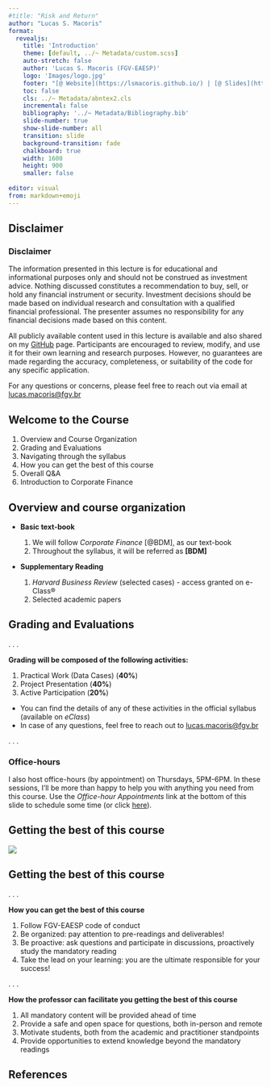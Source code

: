 ```yaml
---
#title: "Risk and Return"
author: "Lucas S. Macoris"
format:
  revealjs:
    title: 'Introduction'
    theme: [default, ../~ Metadata/custom.scss]
    auto-stretch: false
    author: 'Lucas S. Macoris (FGV-EAESP)'
    logo: 'Images/logo.jpg'
    footer: "[@ Website](https://lsmacoris.github.io/) | [@ Slides](https://lsmacoris.github.io/lectures/quant-fin) | [@ Office-hour appointments](https://calendly.com/lucas-macoris-fgv/appointment-lsm)"
    toc: false
    cls: ../~ Metadata/abntex2.cls
    incremental: false
    bibliography: '../~ Metadata/Bibliography.bib'
    slide-number: true
    show-slide-number: all
    transition: slide
    background-transition: fade
    chalkboard: true
    width: 1600
    height: 900
    smaller: false
    
editor: visual
from: markdown+emoji
---
```


## Disclaimer

::: callout-important
### Disclaimer

The information presented in this lecture is for educational and informational purposes only and should not be construed as investment advice. Nothing discussed constitutes a recommendation to buy, sell, or hold any financial instrument or security. Investment decisions should be made based on individual research and consultation with a qualified financial professional. The presenter assumes no responsibility for any financial decisions made based on this content.

All publicly available content used in this lecture is available and also shared on my [GitHub](https://github.com/lsmacoris) page. Participants are encouraged to review, modify, and use it for their own learning and research purposes. However, no guarantees are made regarding the accuracy, completeness, or suitability of the code for any specific application.

For any questions or concerns, please feel free to reach out via email at [lucas.macoris\@fgv.br](mailto:lucas.macoris@fgv.br)
:::

## Welcome to the Course

::: nonincremental
1.  Overview and Course Organization
2.  Grading and Evaluations
3.  Navigating through the syllabus
4.  How you can get the best of this course
5.  Overall Q&A
6.  Introduction to Corporate Finance
:::

## Overview and course organization

::: nonincremental
-   **Basic text-book**

    1.  We will follow *Corporate Finance* [@BDM], as our text-book
    2.  Throughout the syllabus, it will be referred as **[BDM]**

-   **Supplementary Reading**

    1.  *Harvard Business Review* (selected cases) - access granted on e-Class®
    2.  Selected academic papers
:::

## Grading and Evaluations

. . .

**Grading will be composed of the following activities:**

1. Practical Work (Data Cases) (**40%**)
2. Project Presentation (**40%**)
3. Active Participation (**20%**)


-   You can find the details of any of these activities in the official syllabus (available on *eClass*)
-   In case of any questions, feel free to reach out to [lucas.macoris\@fgv.br](mailto:lucas.macoris@fgv.br)

. . .

::: callout-tip
### Office-hours

I also host office-hours (by appointment) on Thursdays, 5PM-6PM. In these sessions, I'll be more than happy to help you with anything you need from this course. Use the *Office-hour Appointments* link at the bottom of this slide to schedule some time (or click [here](https://calendly.com/lucas-macoris-fgv/appointment-lsm)).
:::

## Getting the best of this course

![](Images/what-a-week.jpeg){width="50%," fig-align="center"}

## Getting the best of this course

. . .

**How you can get the best of this course**

1.  Follow FGV-EAESP code of conduct
2.  Be organized: pay attention to pre-readings and deliverables!
3.  Be proactive: ask questions and participate in discussions, proactively study the mandatory reading
4.  Take the lead on your learning: you are the ultimate responsible for your success!

. . .

**How the professor can facilitate you getting the best of this course**

1.  All mandatory content will be provided ahead of time
2.  Provide a safe and open space for questions, both in-person and remote
3.  Motivate students, both from the academic and practitioner standpoints
4.  Provide opportunities to extend knowledge beyond the mandatory readings



## References
